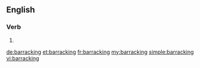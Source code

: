 ==English==

===Verb===
{{head|en}}

# {{present participle of|barrack|lang=en}}

[[de:barracking]]
[[et:barracking]]
[[fr:barracking]]
[[my:barracking]]
[[simple:barracking]]
[[vi:barracking]]